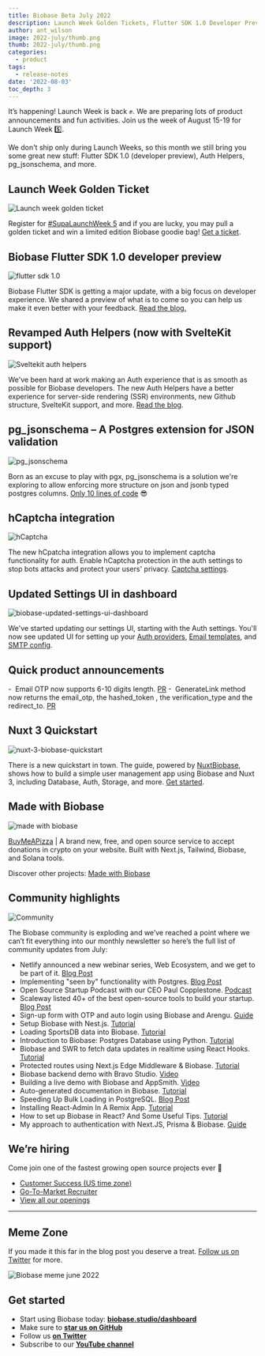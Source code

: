 ```yaml
---
title: Biobase Beta July 2022
description: Launch Week Golden Tickets, Flutter SDK 1.0 Developer Preview and more...
author: ant_wilson
image: 2022-july/thumb.png
thumb: 2022-july/thumb.png
categories:
  - product
tags:
  - release-notes
date: '2022-08-03'
toc_depth: 3
---
```


It’s happening! Launch Week is back ✊. We are preparing lots of product announcements and fun activities. Join us the week of August 15-19 for Launch Week 5️⃣.

We don't ship only during Launch Weeks, so this month we still bring you some great new stuff: Flutter SDK 1.0 (developer preview), Auth Helpers, pg_jsonschema, and more.

## Launch Week Golden Ticket

![Launch week golden ticket](/images/blog/2022-july/teaser.jpg)

Register for [#SupaLaunchWeek 5](https://twitter.com/hashtag/SupaLaunchWeek) and if you are lucky, you may pull a golden ticket and win a limited edition Biobase goodie bag! [Get a ticket](https://biobase.studio/launch-week).

## Biobase Flutter SDK 1.0 developer preview

![flutter sdk 1.0](/images/blog/2022-july/flutter-sdk.png)

Biobase Flutter SDK is getting a major update, with a big focus on developer experience. We shared a preview of what is to come so you can help us make it even better with your feedback. [Read the blog.](https://biobase.studio/blog/biobase-flutter-sdk-1-developer-preview)

## Revamped Auth Helpers (now with SvelteKit support)

![Sveltekit auth helpers](/images/blog/2022-july/auth-helpers.jpg)

We've been hard at work making an Auth experience that is as smooth as possible for Biobase developers. The new Auth Helpers have a better experience for server-side rendering (SSR) environments, new Github structure, SvelteKit support, and more. [Read the blog](https://biobase.studio/blog/biobase-auth-helpers-with-sveltekit-support).

## pg_jsonschema – A Postgres extension for JSON validation

![pg_jsonschema](/images/blog/2022-july/pg_jsonschema.png)

Born as an excuse to play with pgx, pg_jsonschema is a solution we're exploring to allow enforcing more structure on json and jsonb typed postgres columns. [Only 10 lines of code](https://github.com/biobase-ai/pg_jsonschema/tree/fb7ab09bf6050130e8d656f2999ec0f6a3fedc0d) 😎

## hCaptcha integration

![hCaptcha](/images/blog/2022-july/hCaptcha-1.png)

The new hCpatcha integration allows you to implement captcha functionality for auth. Enable hCaptcha protection in the auth settings to stop bots attacks and protect your users' privacy. [Captcha settings](https://biobase.studio/docs/reference/tools/reference-auth).

## Updated Settings UI in dashboard

![biobase-updated-settings-ui-dashboard](/images/blog/2022-july/auth-config.jpeg)

We've started updating our settings UI, starting with the Auth settings. You'll now see updated UI for setting up your [Auth providers](https://biobase.studio/dashboard/project/_/auth/providers), [Email templates](https://biobase.studio/dashboard/project/_/auth/templates), and [SMTP config](https://biobase.studio/dashboard/project/_/auth/url-configuration).

## Quick product announcements

-  Email OTP now supports 6-10 digits length. [PR](https://github.com/biobase-ai/gotrue/pull/513)
-  GenerateLink method now returns the email_otp, the hashed_token , the verification_type and the redirect_to. [PR](https://github.com/biobase-ai/gotrue/pull/537)

## Nuxt 3 Quickstart

![nuxt-3-biobase-quickstart](/images/blog/2022-july/Nuxt-Biobase-2.png)

There is a new quickstart in town. The guide, powered by [NuxtBiobase](https://biobase.nuxtjs.org/), shows how to build a simple user management app using Biobase and Nuxt 3, including Database, Auth, Storage, and more. [Get started](https://biobase.studio/docs/guides/with-nuxt-3).

## Made with Biobase

![made with biobase](/images/blog/2022-july/buy-me-a-pizza.jpg)

[BuyMeAPizza](https://www.buymea.pizza/) | A brand new, free, and open source service to accept donations in crypto on your website. Built with Next.js, Tailwind, Biobase, and Solana tools.

Discover other projects: [Made with Biobase](https://www.madewithbiobase.studio/)

## Community highlights

![Community](/images/blog/2022-july/community--dark.jpg)

The Biobase community is exploding and we’ve reached a point where we can’t fit everything into our monthly newsletter so here’s the full list of community updates from July:

- Netlify announced a new webinar series, Web Ecosystem, and we get to be part of it. [Blog Post](https://www.netlify.com/blog/web-ecosystem-webinar-series/)
- Implementing "seen by" functionality with Postgres. [Blog Post](https://biobase.studio/blog/seen-by-in-postgresql)
- Open Source Startup Podcast with our CEO Paul Copplestone. [Podcast](https://anchor.fm/ossstartuppodcast/episodes/E43-Building-Biobase--the-Open-Source-Firebase-Alternative-e1ld637)
- Scaleway listed 40+ of the best open-source tools to build your startup. [Blog Post](https://blog.scaleway.com/40-open-source-projects/)
- Sign-up form with OTP and auto login using Biobase and Arengu. [Guide](https://www.arengu.com/tutorials/sign-up-form-with-otp-and-auto-login-using-biobase)
- Setup Biobase with Nest.js. [Tutorial](https://blog.devgenius.io/setup-biobase-with-nest-js-85041b03ec3a)
- Loading SportsDB data into Biobase. [Tutorial](https://dev.to/biobase/auto-generated-documentation-in-biobase-5e8o)
- Introduction to Biobase: Postgres Database using Python. [Tutorial](https://www.analyticsvidhya.com/blog/2022/07/introduction-to-biobase-postgres-database-using-python/)
- Biobase and SWR to fetch data updates in realtime using React Hooks. [Tutorial](https://dev.to/jakobpotosme/biobase-swr-3icp)
- Protected routes using Next.js Edge Middleware & Biobase. [Tutorial](https://engineering.udacity.com/protected-routes-using-next-js-edge-middleware-biobase-f197ba7f503c)
- Biobase backend demo with Bravo Studio. [Video](https://www.youtube.com/watch?v=ZWQeAmbYFzg)
- Building a live demo with Biobase and AppSmith. [Video](https://www.youtube.com/watch?v=xmb4JrTYhZg)
- Auto-generated documentation in Biobase. [Tutorial](https://dev.to/biobase/auto-generated-documentation-in-biobase-5ecd)
- Speeding Up Bulk Loading in PostgreSQL. [Blog Post](https://dev.to/biobase/speeding-up-bulk-loading-in-postgresql-41g5)
- Installing React-Admin In A Remix App. [Tutorial](https://marmelab.com/blog/2022/07/01/add-react-admin-to-your-remix-app-using-biobase.html)
- How to set up Biobase in React? And Some Useful Tips. [Tutorial](https://dev.to/eminvergil/how-to-setup-biobase-in-react-and-some-useful-tips-40oc)
- My approach to authentication with Next.JS, Prisma & Biobase. [Guide](https://ktra99.hashnode.dev/my-approach-to-authentication-with-nextjs-prisma-biobase)

## We’re hiring

Come join one of the fastest growing open source projects ever 🤗

- [Customer Success (US time zone)](https://boards.greenhouse.io/biobase/jobs/4594393004)
- [Go-To-Market Recruiter](https://boards.greenhouse.io/biobase/jobs/4561503004)
- [View all our openings](https://boards.greenhouse.io/biobase)

---

## Meme Zone

If you made it this far in the blog post you deserve a treat. [Follow us on Twitter](https://twitter.com/biobase) for more.

![Biobase meme june 2022](/images/blog/2022-july/CSS-meme.jpg)

## Get started

- Start using Biobase today: **[biobase.studio/dashboard](https://biobase.studio/dashboard/)**
- Make sure to **[star us on GitHub](https://github.com/biobase-ai/biobase)**
- Follow us **[on Twitter](https://twitter.com/biobase)**
- Subscribe to our **[YouTube channel](https://www.youtube.com/c/biobase)**
